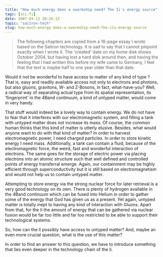 ```yaml
---
title: "How much energy does a swarmship need? The Ii's energy source"
tags: [sci-fi]
date: 2007-03-11 20:26:13
topic: "saitron-tech"
slug: how-much-energy-does-a-swarmship-need-the-iis-energy-source
---
```



> The following chapters are copied from a 16-page essay I wrote based on the Saitron technology. It is sad to say that I cannot pinpoint exactly when I wrote it.
>The 'created' date on my home disk shows October 2004, but having lost a hard disk around then, and having the feeling that I had written this before my wife came to Germany, I feel that the text is maybe half to one year older than that date.

<TopicToc topicId="saitron-tech" header="Tech of the Ii: Multi-resonance Crystals" />

Would it not be wonderful to have access to matter of any kind of type ? That is, easy and readily available access not only to electrons and photons, but also gluons, gravitons, W- and Z-Bosons, in fact, what-have-you? Well, a radical way of separating actual type from its spatial representation, its ‘fingerprint’ in the 4Band  continuum, a kind of untyped matter, would come in very handy.

That stuff would indeed be a lovely way to contain energy. We do not have to fear that it interferes with our electromagnetic system, and filling a tank with untyped matter does not increase its mass. Of course, the common human thinks that this kind of matter is utterly elusive. Besides, what would anyone want to do with that kind of matter? In order to harvest electromagnetic power, I need charged particles. In order to store kinetic energy I need mass. Additionally, a tank can contain a fluid, because of the electromagnetic force, the weird, fast and wonderful interaction of electrons. The same goes for the storage of electric power via placing electrons into an atomic structure such that well defined and controlled points of energy transferral emerge. Again, our containment may be highly efficient through superconductivity but it is still based on electromagnetism and would not help us to contain untyped matter.

Attempting to store energy via the strong nuclear force for later retrieval is a very good technology on its own. There is plenty of hydrogen available in the 4Band continuum which can be fused into Helium in order to gather some of the energy that God has given us as a present. Yet again, untyped matter is totally inept to having any kind of interaction with Gluons. Apart from that, for the Ii the amount of energy that can be gathered via nuclear fusion would be far too little and far too restricted to be able to support their technological systems.

So, how can the Ii possibly have access to untyped matter? And, maybe an even more crucial question, what is the use of this matter?

In order to find an answer to this question, we have to introduce something that lies even deeper in the technology chain of the Ii. 